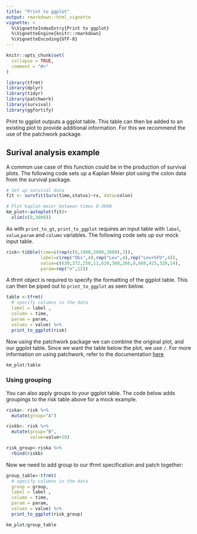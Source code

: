 ```yaml
---
title: "Print to ggplot"
output: rmarkdown::html_vignette
vignette: >
  %\VignetteIndexEntry{Print to ggplot}
  %\VignetteEngine{knitr::rmarkdown}
  %\VignetteEncoding{UTF-8}
---
```


```r
knitr::opts_chunk$set(
  collapse = TRUE,
  comment = "#>"
)
```

```r
library(tfrmt)
library(dplyr)
library(tidyr)
library(patchwork)
library(survival)
library(ggfortify)
```

Print to ggplot outputs a ggplot table. This table can then be added to an existing plot to provide additional information. For this we recommend the use of the patchwork package.

## Surival analysis example

A common use case of this function could be in the production of survival plots. The following code sets up a Kaplan Meier plot using the colon data from the survival package. 

```r
# Set up survival data
fit <- survfit(Surv(time,status)~rx, data=colon)

# Plot kaplan meier between times 0-3000
km_plot<-autoplot(fit)+
  xlim(c(0,3000))
```

As with `print_to_gt`, `print_to_ggplot` requires an input table with `label`, `value`,`param` and `column` variables.  The following code sets up our mock input table. 

```r
risk<-tibble(time=c(rep(c(0,1000,2000,3000),3)),
             label=c(rep("Obs",4),rep("Lev",4),rep("Lev+5FU",4)),
             value=c(630,372,256,11,620,360,266,8,608,425,328,14),
             param=rep("n",12))
```

A tfrmt object is required to specify the formatting of the ggplot table. This can then be piped out to `print_to_ggplot` as seen below. 

```r
table <-tfrmt(
  # specify columns in the data
  label = label ,
  column = time,
  param = param,
  values = value) %>%
  print_to_ggplot(risk)
```

Now using the patchwork package we can combine the original plot, and our ggplot table. Since we want the table below the plot, we use `/`. For more information on using patchwork, refer to the documentation [here](https://cran.r-project.org/web/packages/patchwork/vignettes/patchwork.html)

```r
km_plot/table
```

### Using grouping

You can also apply groups to your ggplot table. The code below adds groupings to the risk table above for a mock example. 

```r
riska<- risk %>%
  mutate(group="A")

riskb<- risk %>%
  mutate(group="B",
         value=value+10)

risk_group<-riska %>%
  rbind(riskb)
```

Now we need to add group to our tfrmt specification and patch together:

```r

group_table<-tfrmt(
  # specify columns in the data
  group = group,
  label = label ,
  column = time,
  param = param,
  values = value) %>% 
  print_to_ggplot(risk_group)

km_plot/group_table

```
